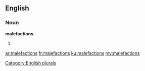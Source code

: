==English==

===Noun===
'''malefactions'''

# {{plural of|malefaction}}

[[Category:English plurals]]

[[ar:malefactions]]
[[fr:malefactions]]
[[ku:malefactions]]
[[my:malefactions]]